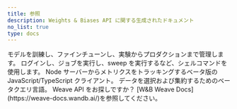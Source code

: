 ```yaml
---
title: 参照
description: Weights & Biases API に関する生成されたドキュメント
no_list: true
type: docs
---
```


<CardGroup cols={2}>
<Card title="Python ライブラリ" href="/ja/models/ref/python/">
モデルを訓練し、ファインチューンし、実験からプロダクションまで管理します。
</Card>
<Card title="コマンドラインインターフェース" href="/ja/models/ref/query-panel/">
ログインし、ジョブを実行し、sweep を実行するなど、シェルコマンドを使用します。
</Card>
</CardGroup>

<CardGroup cols={2}>
<Card title="Javascript ライブラリ" href="/ja/models/ref/js/">
Node サーバーからメトリクスをトラッキングするベータ版の JavaScript/TypeScript クライアント。
</Card>
<Card title="クエリパネル" href="/ja/models/ref/query-panel/">
データを選択および集約するためのベータクエリ言語。
</Card>
</CardGroup>

<Note>
Weave API をお探しですか？ [W&B Weave Docs](https://weave-docs.wandb.ai/)を参照してください。
</Note>